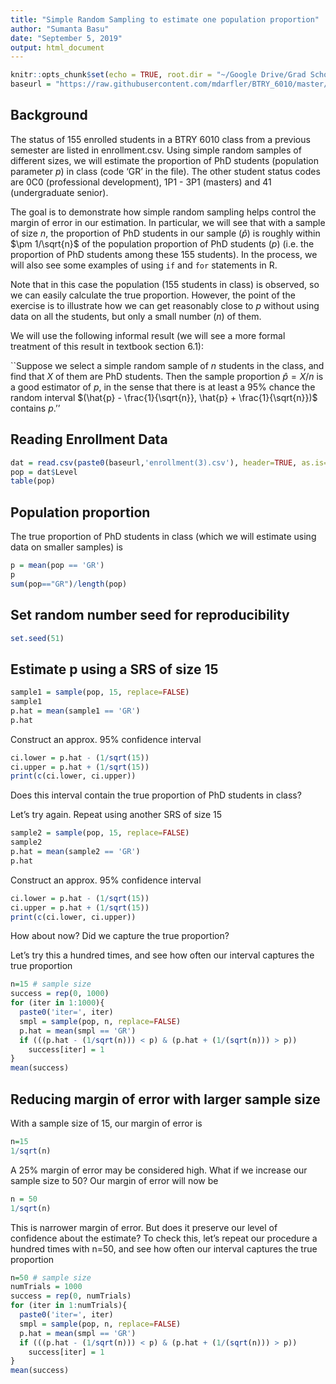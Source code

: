 ```yaml
---
title: "Simple Random Sampling to estimate one population proportion"
author: "Sumanta Basu"
date: "September 5, 2019"
output: html_document
---
```


```r
knitr::opts_chunk$set(echo = TRUE, root.dir = "~/Google Drive/Grad School/Fall 2019/BTRY_6010")
baseurl = "https://raw.githubusercontent.com/mdarfler/BTRY_6010/master/Lab2"
```

## Background

The status of $155$ enrolled students in a BTRY 6010 class from a previous semester are listed in enrollment.csv. Using simple random samples of different sizes, we will estimate the proportion of PhD students (population parameter $p$) in class (code 'GR' in the file). The other student status codes are 0C0 (professional development), 1P1 - 3P1 (masters) and 41 (undergraduate senior).

The goal is to demonstrate how simple random sampling helps control the margin of error in our estimation. In particular, we will see that with a sample of size $n$, the proportion of PhD students in our sample ($\hat{p}$) is roughly within $\pm 1/\sqrt{n}$ of the population proportion of PhD students ($p$) (i.e. the proportion of PhD students among these $155$ students). In the process, we will also see some examples of using `if` and `for` statements in R. 

Note that in this case the population ($155$ students in class) is observed, so we can easily calculate the true proportion. However, the point of the exercise is to illustrate how we can get reasonably close to $p$ without using data on all the students, but only a small number ($n$) of them.

We will use the following informal result (we will see a more formal treatment of this result in textbook section 6.1):

``Suppose we select a simple random sample of $n$ students in the class, and find that $X$ of them are PhD students. Then the sample proportion $\hat{p} = X/n$ is a good estimator of $p$, in the sense that there is at least a $95$\% chance the random interval $(\hat{p} - \frac{1}{\sqrt{n}}, \hat{p} + \frac{1}{\sqrt{n}})$ contains $p$.''



## Reading Enrollment Data

```r
dat = read.csv(paste0(baseurl,'enrollment(3).csv'), header=TRUE, as.is=TRUE)
pop = dat$Level
table(pop)
```

## Population proportion

The true proportion of PhD students in class (which we will estimate using data on smaller samples) is
```r
p = mean(pop == 'GR')
p
sum(pop=="GR")/length(pop)
```

## Set random number seed for reproducibility
```r
set.seed(51)
```


## Estimate p using a SRS of size 15
```r
sample1 = sample(pop, 15, replace=FALSE)
sample1
p.hat = mean(sample1 == 'GR')
p.hat
```
Construct an approx. 95% confidence interval
```r
ci.lower = p.hat - (1/sqrt(15))
ci.upper = p.hat + (1/sqrt(15))
print(c(ci.lower, ci.upper))
```
Does this interval contain the true proportion of PhD students in class?

Let's try again. Repeat using another SRS of size 15
```r
sample2 = sample(pop, 15, replace=FALSE)
sample2
p.hat = mean(sample2 == 'GR')
p.hat
```
Construct an approx. 95% confidence interval
```r
ci.lower = p.hat - (1/sqrt(15))
ci.upper = p.hat + (1/sqrt(15))
print(c(ci.lower, ci.upper))
```
How about now? Did we capture the true proportion?

Let's try this a hundred times, and see how often our interval captures the true proportion
```r
n=15 # sample size
success = rep(0, 1000)
for (iter in 1:1000){
  paste0('iter=', iter)
  smpl = sample(pop, n, replace=FALSE)
  p.hat = mean(smpl == 'GR')
  if (((p.hat - (1/sqrt(n))) < p) & (p.hat + (1/(sqrt(n))) > p))
    success[iter] = 1
}
mean(success)
```
## Reducing margin of error with larger sample size
With a sample size of 15, our margin of error is
```r
n=15
1/sqrt(n)
```
A 25% margin of error may be considered high. What if we increase our sample size to 50? Our margin of error will now be
```r
n = 50
1/sqrt(n)
```
This is narrower margin of error. But does it preserve our level of confidence about the estimate? To check this, let's repeat our procedure a hundred times with n=50, and see how often our interval captures the true proportion
```r
n=50 # sample size
numTrials = 1000
success = rep(0, numTrials)
for (iter in 1:numTrials){
  paste0('iter=', iter)
  smpl = sample(pop, n, replace=FALSE)
  p.hat = mean(smpl == 'GR')
  if (((p.hat - (1/sqrt(n))) < p) & (p.hat + (1/(sqrt(n))) > p))
    success[iter] = 1
}
mean(success)
```




